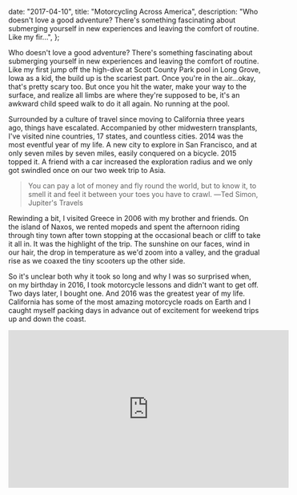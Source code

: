 
  date: "2017-04-10",
  title: "Motorcycling Across America",
  description:
    "Who doesn't love a good adventure? There's something fascinating about submerging yourself in new experiences and leaving the comfort of routine. Like my fir...",
};


Who doesn't love a good adventure? There's something fascinating about submerging yourself in new experiences and leaving the comfort of routine. Like my first jump off the high-dive at Scott County Park pool in Long Grove, Iowa as a kid, the build up is the scariest part. Once you're in the air…okay, that's pretty scary too. But once you hit the water, make your way to the surface, and realize all limbs are where they're supposed to be, it's an awkward child speed walk to do it all again. No running at the pool.

Surrounded by a culture of travel since moving to California three years ago, things have escalated. Accompanied by other midwestern transplants, I've visited nine countries, 17 states, and countless cities. 2014 was the most eventful year of my life. A new city to explore in San Francisco, and at only seven miles by seven miles, easily conquered on a bicycle. 2015 topped it. A friend with a car increased the exploration radius and we only got swindled once on our two week trip to Asia.

> You can pay a lot of money and fly round the world, but to know it, to smell it and feel it between your toes you have to crawl. ―Ted Simon, Jupiter's Travels

Rewinding a bit, I visited Greece in 2006 with my brother and friends. On the island of Naxos, we rented mopeds and spent the afternoon riding through tiny town after town stopping at the occasional beach or cliff to take it all in. It was the highlight of the trip. The sunshine on our faces, wind in our hair, the drop in temperature as we'd zoom into a valley, and the gradual rise as we coaxed the tiny scooters up the other side.

So it's unclear both why it took so long and why I was so surprised when, on my birthday in 2016, I took motorcycle lessons and didn't want to get off. Two days later, I bought one. And 2016 was the greatest year of my life. California has some of the most amazing motorcycle roads on Earth and I caught myself packing days in advance out of excitement for weekend trips up and down the coast.

<div className="video-container">
  <iframe
    className="iframe"
    width="560"
    height="315"
    src="https://www.youtube.com/embed/9LsLFyGkCU0"
    frameBorder="0"
    allow="accelerometer; autoplay; encrypted-media; gyroscope; picture-in-picture"
    allowFullScreen
    title="Motomerica"
  />
</div>

Riding Highway 1 north of San Francisco. Narration by Ted Simon who spent 4 yrs riding
around the world in the 70s.

I'm aware this trend cannot continue forever. But like a heroin addict chasing their
high, I'm sure as hell going to try. So on May 6th, 2017, I'm taking a one-way flight
from San Francisco to Orlando, renting a motorcycle, and riding 4,000 miles across
America to get back home. Am I in over my head? Probably. Will there be trouble along
the way? Yes. Am I nervous? Absolutely. Assuming all limbs are where they're supposed
to be when I get back to California, will doing something that scares me be worth
it? Time will tell.
